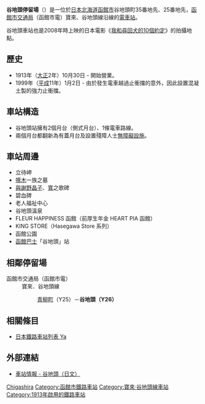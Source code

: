 {{noteTA
|1=zh-tw:與狗狗的10個約定;zh-hk:我和尋回犬的10個約定;zh-cn:狗狗与我的十个约定
}}
{{日本車站資訊
|公司色 = #1C218C
|文字色 = 
|站名 = 谷地頭停留場
|圖片 = Yachigashira_Station.jpg
|pxl = 240px
|圖片說明 = 谷地頭停留場（攝於2009年5月）
|日文原名 = 谷地頭
|平假名 = やちがしら
|羅馬拼音 = Yachigashira
|副站名 = 
|前一站 = Y25 [[青柳町停留場|青柳町]]
|前一站距離 = 0.4
|後一站距離 = 
|後一站 = 
|電報略號 = 
|車站編號 = '''Y26'''
|停站路線數 = 
|所屬公司 = [[函館市交通局|函館市交通局]]
|所屬路線 = 寶來．谷地頭線
|距離 = 1.4
|起點站 = [[十字街停留場|十字街]]
|所在地 = [[北海道|北海道]][[函館市|函館市]]谷地頭町
|車站構造 = 地面車站
|月台配置 = 2面1線
|啟用年月日 = 1913年10月30日
|廢站年月日 = 
|乘客人數 = 
|上下車人次 = 
|統計年度 = 
|轉車 = 
|備註 = 以整個系統（2系統）計算，由[[湯之川停留場|湯之川]]起的總距離是9.2公里
|全寬備註 = 
}}
'''谷地頭停留場'''（{{jpn|j=谷地頭停留場|hg=やちがしらていりゅうじょう|rm=Yachigashira teiryūjō|f=y}}）是一位於[[日本|日本]][[北海道|北海道]][[函館市|函館市]]谷地頭町35番地先、25番地先，[[函館市交通局|函館市交通局]]（函館市電）寶來、谷地頭線沿線的[[鐵路車站|電車站]]。

谷地頭車站也是2008年時上映的日本電影《[[我和尋回犬的10個約定|我和尋回犬的10個約定]]》的拍攝地點。

== 歷史 ==
* 1913年（[[大正|大正]]2年）10月30日 - 開始營業。
* 1999年（[[平成|平成]]11年）1月2日 - 由於發生電車越過止衝擋的意外，因此設置混凝土製的強力止衝擋。

== 車站構造 ==
* 谷地頭站擁有2個月台（側式月台）、1條電車路線。
* 兩個月台都翻新為有蓋月台及設置殘障人士[[無障礙設施|無障礙設施]]。

== 車站周邊 ==
* 立待岬
* [[石川啄木|啄木]]一族之墓
* [[與謝野晶子|與謝野晶子]]、[[與謝野鐵幹|寬]]之歌碑
* 碧血碑
* 老人福祉中心
* 谷地頭溫泉
* FLEUR HAPPINESS 函館（前厚生年金 HEART PIA 函館）
* KING STORE（Hasegawa Store 系列）
* 函館公園
* [[函館巴士|函館巴士]]「谷地頭」站

== 相鄰停留場 ==
;函館市交通局（函館市電）
:寶來．谷地頭線
::[[青柳町停留場|青柳町]]（Y25）－'''谷地頭（Y26）'''

==相關條目==
* [[日本鐵路車站列表_Ya|日本鐵路車站列表 Ya]]

== 外部連結 ==
* [https://web.archive.org/web/20110607132734/http://www.city.hakodate.hokkaido.jp/transport/rosen/tei/yachi.htm 車站情報 - 谷地頭（日文）]

{{函館市電}}

{{DEFAULTSORT:Yachigashira}}
[[Category:日本鐵路車站_Ya|Chigashira]]
[[Category:函館市鐵路車站|Category:函館市鐵路車站]]
[[Category:寶來·谷地頭線車站|Category:寶來·谷地頭線車站]]
[[Category:1913年啟用的鐵路車站|Category:1913年啟用的鐵路車站]]